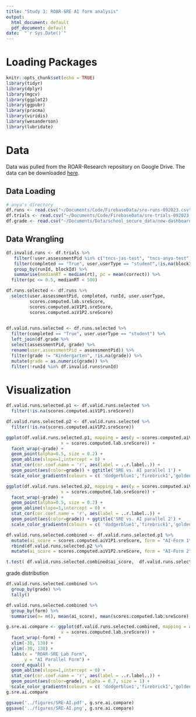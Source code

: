 ```yaml
---
title: "Study 3: ROAR-SRE AI form analysis"
output:
  html_document: default
  pdf_document: default
date:  "`r Sys.Date()`"
---
```

# Loading Packages
```r
knitr::opts_chunk$set(echo = TRUE)
library(tidyr)
library(dplyr)
library(mgcv)
library(ggplot2)
library(ggpubr)
library(pracma)
library(viridis)
library(wesanderson)
library(lubridate)
```

# Data 

Data was pulled from the ROAR-Research repository on Google Drive. The data can be downloaded [here](https://drive.google.com/drive/folders/1hxPnjGUWaAzcHno1xSDHWK9eWPpUIu3e?usp=drive_link).

## Data Loading

```r
# anya's directory 
df.runs <- read.csv("~/Documents/Code/FirebaseData/sre-runs-092023.csv")
df.trials <- read.csv("~/Documents/Code/FirebaseData/sre-trials-092023.csv")
df.grade <- read.csv("~/Documents/Data/school_secure_data/new-dashboard-user-ages-grades.csv")
```

## Data Wrangling
```r
df.invalid.runs <- df.trials %>% 
   filter(!user.assessmentPid %in% c("tncs-jas-test", "tncs-anya-test")) %>% 
   filter(completed == "True", user.userType == "student",!is.na(blockId)) %>%
   group_by(runId, blockId) %>% 
   summarise(medianRT = median(rt), pc = mean(correct)) %>% 
  filter(pc <= 0.5, medianRT < 500)
```

```r
df.runs.selected <- df.runs %>% 
  select(user.assessmentPid, completed, runId, user.userType,
         scores.computed.lab.sreScore,
         scores.computed.aiV1P1.sreScore, 
         scores.computed.aiV1P2.sreScore)
  
```

```r
df.valid.runs.selected <- df.runs.selected %>% 
  filter(completed == "True", user.userType == "student") %>% 
  left_join(df.grade %>% 
  select(assessmentPid, grade) %>% 
  rename(user.assessmentPid = assessmentPid)) %>% 
  filter(grade != "Kindergarten", !is.na(grade)) %>% 
  mutate(grade = as.numeric(grade)) %>% 
  filter(!runId %in% df.invalid.runs$runId) 
```

# Visualization
```r
df.valid.runs.selected.p1 <- df.valid.runs.selected %>% 
  filter(!is.na(scores.computed.aiV1P1.sreScore)) 

df.valid.runs.selected.p2 <- df.valid.runs.selected %>% 
  filter(!is.na(scores.computed.aiV1P2.sreScore)) 
```


```r
ggplot(df.valid.runs.selected.p1, mapping = aes(y = scores.computed.aiV1P1.sreScore,
                     x = scores.computed.lab.sreScore)) + 
  facet_wrap(~grade) +
  geom_point(alpha=0.5, size = 0.2) +
  geom_abline(slope=1,intercept = 0) +
  stat_cor(cor.coef.name = 'r', aes(label = ..r.label..)) +
  geom_point(aes(color=grade)) + ggtitle('SRE vs. AI parallel 1') +
  scale_color_gradientn(colours = c( 'dodgerblue1','firebrick1','goldenrod1'))

ggplot(df.valid.runs.selected.p2, mapping = aes(y = scores.computed.aiV1P2.sreScore,
                     x = scores.computed.lab.sreScore)) + 
  facet_wrap(~grade) +
  geom_point(alpha=0.5, size = 0.2) +
  geom_abline(slope=1,intercept = 0) +
  stat_cor(cor.coef.name = 'r', aes(label = ..r.label..)) +
  geom_point(aes(color=grade)) + ggtitle('SRE vs. AI parallel 2') +
  scale_color_gradientn(colours = c( 'dodgerblue1','firebrick1','goldenrod1')) 
```


```r
df.valid.runs.selected.combined <- df.valid.runs.selected.p1 %>% 
  mutate(ai_score = scores.computed.aiV1P1.sreScore, form = "AI-Form 1") %>% 
  rbind(df.valid.runs.selected.p2 %>% 
  mutate(ai_score = scores.computed.aiV1P2.sreScore, form = "AI-Form 2"))
```
```r

t.test( df.valid.runs.selected.combined$ai_score,  df.valid.runs.selected.combined$scores.computed.lab.sreScore)
```
grade distribution
```r
df.valid.runs.selected.combined %>% 
  group_by(grade) %>% 
  tally()
```


```r
df.valid.runs.selected.combined %>% 
  group_by(form) %>% 
  summarise(n= n(), mean(ai_score), mean(scores.computed.lab.sreScore), sd(ai_score), sd(scores.computed.lab.sreScore))
```

```r
g.sre.ai.compare <- ggplot(df.valid.runs.selected.combined, mapping = aes(y = ai_score,
                     x = scores.computed.lab.sreScore)) + 
  facet_wrap(~form) +
  xlim(-30, 130) + 
  ylim(-30, 130) +
  labs(x = "ROAR-SRE Lab Form", 
       y = "AI Parallel Form") + 
  coord_equal() +
  geom_abline(slope=1,intercept = 0) +
  stat_cor(cor.coef.name = 'r', aes(label = ..r.label..)) +
  geom_point(aes(color=grade), alpha = 0.7, size = 1) + 
  scale_color_gradientn(colours = c( 'dodgerblue1','firebrick1','goldenrod1'))
g.sre.ai.compare
```

```r
ggsave('../figures/SRE-AI.pdf', g.sre.ai.compare)
ggsave('../figures/SRE-AI.png', g.sre.ai.compare)
```

